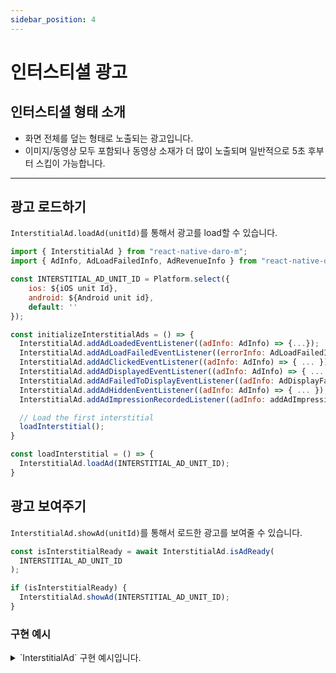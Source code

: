 ```yaml
---
sidebar_position: 4
---
```


# 인터스티셜 광고

## 인터스티셜 형태 소개

- 화면 전체를 덮는 형태로 노출되는 광고입니다.
- 이미지/동영상 모두 포함되나 동영상 소재가 더 많이 노출되며 일반적으로 5초 후부터 스킵이 가능합니다.

---

## 광고 로드하기

`InterstitialAd.loadAd(unitId)`를 통해서 광고를 load할 수 있습니다.

```javascript
import { InterstitialAd } from "react-native-daro-m";
import { AdInfo, AdLoadFailedInfo, AdRevenueInfo } from "react-native-daro-m";

const INTERSTITIAL_AD_UNIT_ID = Platform.select({
    ios: ${iOS unit Id},
    android: ${Android unit id},
    default: ''
});

const initializeInterstitialAds = () => {
  InterstitialAd.addAdLoadedEventListener((adInfo: AdInfo) => {...});
  InterstitialAd.addAdLoadFailedEventListener((errorInfo: AdLoadFailedInfo) => {...});
  InterstitialAd.addAdClickedEventListener((adInfo: AdInfo) => { ... });
  InterstitialAd.addAdDisplayedEventListener((adInfo: AdInfo) => { ... });
  InterstitialAd.addAdFailedToDisplayEventListener((adInfo: AdDisplayFailedInfo) = { ... });
  InterstitialAd.addAdHiddenEventListener((adInfo: AdInfo) => { ... });
  InterstitialAd.addAdImpressionRecordedListener((adInfo: addAdImpressionRecordedListener) => { ... });

  // Load the first interstitial
  loadInterstitial();
}

const loadInterstitial = () => {
  InterstitialAd.loadAd(INTERSTITIAL_AD_UNIT_ID);
}

```

## 광고 보여주기

`InterstitialAd.showAd(unitId)`를 통해서 로드한 광고를 보여줄 수 있습니다.

```javascript
const isInterstitialReady = await InterstitialAd.isAdReady(
  INTERSTITIAL_AD_UNIT_ID
);

if (isInterstitialReady) {
  InterstitialAd.showAd(INTERSTITIAL_AD_UNIT_ID);
}
```


### 구현 예시

<details>

 <summary>`InterstitialAd` 구현 예시입니다.</summary>

```javascript
import { useEffect, useRef, useState } from "react";
import { StyleSheet } from "react-native";
import { AdDisplayFailedInfo, AdInfo, AdLoadFailedInfo, AdRevenueInfo, InterstitialAd } from "react-native-daro-m";
import { ThemedButton } from "../ThemedButton";

enum AdLoadState {
  notLoaded = 'NOT_LOADED',
  loading = 'LOADING',
  loaded = 'LOADED',
}

type Props = {
  adUnitId: string;
  isInitialized: boolean;
  log: (str: string) => void;
};

const MAX_EXPONENTIAL_RETRY_COUNT = 3;

const InterstitialAdExample = ({ adUnitId, isInitialized, log }: Props) => {
  const [adLoadState, setAdLoadState] = useState<AdLoadState>(AdLoadState.notLoaded);
  const retryAttempt = useRef(0);

  useEffect(() => {
    InterstitialAd.addAdLoadedEventListener((adInfo: AdInfo) => {
      setAdLoadState(AdLoadState.loaded);
      retryAttempt.current = 0;
      log(`Interstitial ad loaded from ${adInfo.networkName}`);
    });

    InterstitialAd.addAdImpressionRecordedListener((adInfo: AdRevenueInfo) => {
      log(`Interstitial ad revenue paid: ${adInfo.revenue} from ${adInfo.networkName}`);
    });

    InterstitialAd.addAdClickedEventListener((adInfo: AdInfo) => {
      log(`Interstitial ad clicked from ${adInfo.networkName}`);
    });

    // Handle ad load failure
    InterstitialAd.addAdLoadFailedEventListener((errorInfo: AdLoadFailedInfo) => {
      setAdLoadState(AdLoadState.notLoaded)

      if (retryAttempt.current > MAX_EXPONENTIAL_RETRY_COUNT) {
        log('Interstitial ad failed to load with code ' + errorInfo.code);
        return;
      }

      // Interstitial ad failed to load
      // We recommend retrying with exponentially higher delays up to a maximum delay (in this case 64 seconds)
      retryAttempt.current += 1;

      const retryDelay = Math.pow(2, Math.min(MAX_EXPONENTIAL_RETRY_COUNT, retryAttempt.current));
      log('Interstitial ad failed to load with code ' + errorInfo.code + ' - retrying in ' + retryDelay + 's');

      setTimeout(() => {
        setAdLoadState(AdLoadState.loading);
        log('Interstitial ad retrying to load...');
        InterstitialAd.loadAd(adUnitId);
      }, retryDelay * 1000);
    });

    InterstitialAd.addAdDisplayedEventListener((adInfo: AdInfo) => {
      log(`Interstitial ad displayed from ${adInfo.networkName}`);
    });

    InterstitialAd.addAdFailedToDisplayEventListener((adInfo: AdDisplayFailedInfo) => {
      setAdLoadState(AdLoadState.notLoaded);
      log(`Interstitial ad failed to display from ${adInfo.networkName}`);
    });

    InterstitialAd.addAdHiddenEventListener((adInfo: AdInfo) => {
      setAdLoadState(AdLoadState.notLoaded);
      log(`Interstitial ad hidden from ${adInfo.networkName}`);
    });

  }, [adUnitId]);

  const getInterstitialButtonTitle = () => {
    if (adLoadState === AdLoadState.notLoaded) {
      return 'Load Interstitial';
    } else if (adLoadState === AdLoadState.loading) {
      return 'Loading...';
    } else {
      return 'Show Interstitial'; // adLoadState.loaded
    }
  };
  return (
    <ThemedButton
      isEnabled={isInitialized && adLoadState !== AdLoadState.loading}
      isLoading={adLoadState === AdLoadState.loading}
      title={getInterstitialButtonTitle()}
      onPress={async () => {
        const isInterstitialReady = await InterstitialAd.isAdReady(adUnitId);
        if (isInterstitialReady) {
          InterstitialAd.showAd(adUnitId);
      } else {
        log('Loading interstitial ad...');
        setAdLoadState(AdLoadState.loading);
        InterstitialAd.loadAd(adUnitId);
      }
    }} />
  );
}

const styles = StyleSheet.create({
  button: {
    margin: 5,
  },
});

export default InterstitialAdExample;
```

</details>

